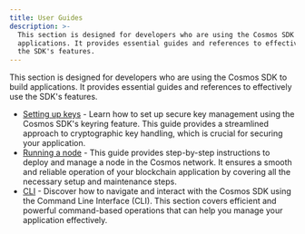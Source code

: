 ```yaml
---
title: User Guides
description: >-
  This section is designed for developers who are using the Cosmos SDK to build
  applications. It provides essential guides and references to effectively use
  the SDK's features.
---
```

This section is designed for developers who are using the Cosmos SDK to build applications. It provides essential guides and references to effectively use the SDK's features.

* [Setting up keys](/docs/sdk/v0.47/run-node/00-keyring) - Learn how to set up secure key management using the Cosmos SDK's keyring feature. This guide provides a streamlined approach to cryptographic key handling, which is crucial for securing your application.
* [Running a node](/docs/sdk/v0.47/run-node/01-run-node) - This guide provides step-by-step instructions to deploy and manage a node in the Cosmos network. It ensures a smooth and reliable operation of your blockchain application by covering all the necessary setup and maintenance steps.
* [CLI](/docs/sdk/v0.47/run-node/02-interact-node) - Discover how to navigate and interact with the Cosmos SDK using the Command Line Interface (CLI). This section covers efficient and powerful command-based operations that can help you manage your application effectively.
